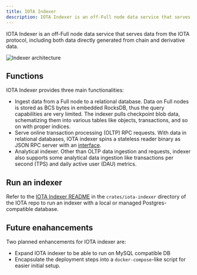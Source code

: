 ```yaml
---
title: IOTA Indexer
description: IOTA Indexer is an off-Full node data service that serves data from the IOTA protocol, including both data directly generated from chain and derivative data.
---
```


IOTA Indexer is an off-Full node data service that serves data from the IOTA protocol, including both data directly generated from chain and derivative data.

![Indexer architecture](./images/indexer-arch.png)

## Functions 

IOTA Indexer provides three main functionalities:
- Ingest data from a Full node to a relational database. Data on Full nodes is stored as BCS bytes in embedded RocksDB, thus the query capabilities are very limited. The indexer pulls checkpoint blob data, schematizing them into various tables like objects, transactions, and so on with proper indices.
- Serve online transaction processing (OLTP) RPC requests. With data in relational databases, IOTA indexer spins a stateless reader binary as JSON RPC server with an [interface](/references/iota-api).
- Analytical indexer. Other than OLTP data ingestion and requests, indexer also supports some analytical data ingestion like transactions per second (TPS) and daily active user (DAU) metrics.

## Run an indexer

Refer to the [IOTA Indexer README](https://github.com/iotaledger/iota/tree/main/crates/iota-indexer) in the `crates/iota-indexer` directory of the IOTA repo to run an indexer with a local or managed Postgres-compatible database. 

## Future enahancements

Two planned enhancements for IOTA indexer are:
- Expand IOTA indexer to be able to run on MySQL compatible DB
- Encapsulate the deployment steps into a `docker-compose`-like script for easier initial setup.
